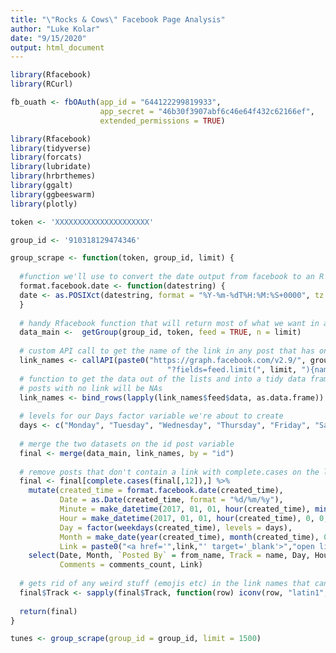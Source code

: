 ```yaml
---
title: "\"Rocks & Cows\" Facebook Page Analysis"
author: "Luke Kolar"
date: "9/15/2020"
output: html_document
---
```


```r
library(Rfacebook)
library(RCurl)

fb_ouath <- fbOAuth(app_id = "644122299819933",
                    app_secret = "46b30f3907abf6c46e64f432c62166ef",
                    extended_permissions = TRUE)
```

```r
library(Rfacebook)
library(tidyverse)
library(forcats)
library(lubridate)
library(hrbrthemes)
library(ggalt)
library(ggbeeswarm)
library(plotly)

token <- 'XXXXXXXXXXXXXXXXXXXXX'

group_id <- '910318129474346'

```

```r

group_scrape <- function(token, group_id, limit) {
  
  #function we'll use to convert the date output from facebook to an R date
  format.facebook.date <- function(datestring) {
  date <- as.POSIXct(datestring, format = "%Y-%m-%dT%H:%M:%S+0000", tz = "GMT")
  }
  
  # handy Rfacebook function that will return most of what we want in a tidy datatable
  data_main <-  getGroup(group_id, token, feed = TRUE, n = limit)
  
  # custom API call to get the name of the link in any post that has one, returned as a list of lists
  link_names <- callAPI(paste0("https://graph.facebook.com/v2.9/", group_id, 
                                   "?fields=feed.limit(", limit, "){name}"), token)
  # function to get the data out of the lists and into a tidy data frame of the same length as data_main
  # posts with no link will be NAs
  link_names <- bind_rows(lapply(link_names$feed$data, as.data.frame))
  
  # levels for our Days factor variable we're about to create
  days <- c("Monday", "Tuesday", "Wednesday", "Thursday", "Friday", "Saturday", "Sunday")
  
  # merge the two datasets on the id post variable
  final <- merge(data_main, link_names, by = "id")
  
  # remove posts that don't contain a link with complete.cases on the link name column
  final <- final[complete.cases(final[,12]),] %>%
    mutate(created_time = format.facebook.date(created_time),
           Date = as.Date(created_time, format = "%d/%m/%y"),
           Minute = make_datetime(2017, 01, 01, hour(created_time), minute(created_time), 0, tz = "GMT"),
           Hour = make_datetime(2017, 01, 01, hour(created_time), 0, 0, tz = "GMT"),
           Day = factor(weekdays(created_time), levels = days),
           Month = make_date(year(created_time), month(created_time), 01),
           Link = paste0("<a href='",link,"' target='_blank'>","open link...","</a>")) %>%
    select(Date, Month, `Posted By` = from_name, Track = name, Day, Hour, Minute, Likes = likes_count,
           Comments = comments_count, Link)
  
  # gets rid of any weird stuff (emojis etc) in the link names that can cause a data.table to fail
  final$Track <- sapply(final$Track, function(row) iconv(row, "latin1", "ASCII", sub=""))
  
  return(final)
}

tunes <- group_scrape(group_id = group_id, limit = 1500)

```



